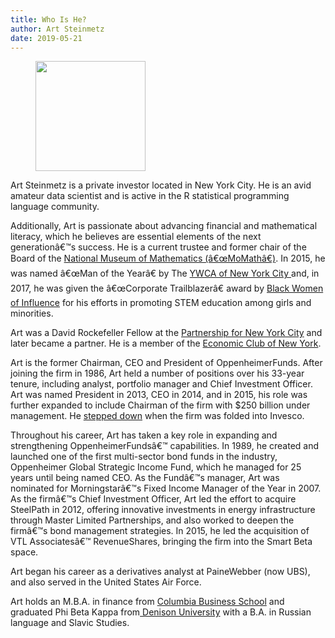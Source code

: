 ```yaml
---
title: Who Is He?
author: Art Steinmetz
date: 2019-05-21
---
```

<!-- wp:image {"id":278,"width":176,"height":176} -->
<figure class="wp-block-image is-resized"><img src="/img/2019/05/headshot-casual-corrected-1024x1024.jpg" alt="" class="wp-image-278" width="176" height="176"/></figure>
<!-- /wp:image -->

<!-- wp:paragraph -->
<p>Art Steinmetz is a private investor located in New York City.  He is an avid amateur data scientist and is active in the R statistical programming language community.</p>
<!-- /wp:paragraph -->

<!-- wp:paragraph -->
<p>Additionally, Art is passionate about advancing financial and mathematical literacy, which he believes are essential elements of the next generationâ€™s success. He is a current trustee and former chair of the Board of the <a href="https://momath.org/">National Museum of Mathematics (â€œMoMathâ€)</a>. In 2015, he was named â€œMan of the Yearâ€ by The <a href="https://www.ywcanyc.org/">YWCA of New York City </a>and, in 2017, he was given the â€œCorporate Trailblazerâ€ award by <a href="https://blackwomenofinfluence.com/">Black Women of Influence</a> for his efforts in promoting STEM education among girls and minorities.</p>
<!-- /wp:paragraph -->

<!-- wp:paragraph -->
<p>Art was a David Rockefeller Fellow at the <a href="https://pfnyc.org/">Partnership for New York City</a> and later became a partner. He is a member of the <a href="https://www.econclubny.org/">Economic Club of New York</a>.</p>
<!-- /wp:paragraph -->

<!-- wp:paragraph -->
<p>Art is the former Chairman, CEO and President of OppenheimerFunds. After joining the firm in 1986, Art held a number of positions over his 33-year tenure, including analyst, portfolio manager and Chief Investment Officer. Art was named President in 2013, CEO in 2014, and in 2015, his role was further expanded to include Chairman of the firm with $250 billion under management.  He <a href="https://www.institutionalinvestor.com/article/b1d1qnc2nrdp9l/OppenheimerFunds-CEO-to-Leave-After-Invesco-Acquisition">stepped down</a> when the firm was folded into Invesco.</p>
<!-- /wp:paragraph -->

<!-- wp:paragraph -->
<p>Throughout his career, Art has taken a key role in expanding and strengthening OppenheimerFundsâ€™ capabilities. In 1989, he created and launched one of the first multi-sector bond funds in the industry, Oppenheimer Global Strategic Income Fund, which he managed for 25 years until being named CEO. As the Fundâ€™s manager, Art was nominated for Morningstarâ€™s Fixed Income Manager of the Year in 2007. As the firmâ€™s Chief Investment Officer, Art led the effort to acquire SteelPath in 2012, offering innovative investments in energy infrastructure through Master Limited Partnerships, and also worked to deepen the firmâ€™s bond management strategies. In 2015, he led the acquisition of VTL Associatesâ€™ RevenueShares, bringing the firm into the Smart Beta space. </p>
<!-- /wp:paragraph -->

<!-- wp:paragraph -->
<p>Art began his career as a derivatives analyst at PaineWebber (now UBS), and also served in the United States Air Force.</p>
<!-- /wp:paragraph -->

<!-- wp:paragraph -->
<p>Art holds an M.B.A. in finance from <a href="https://www8.gsb.columbia.edu/">Columbia Business School</a> and graduated Phi Beta Kappa from<a href="https://denison.edu/"> Denison University</a> with a B.A. in Russian language and Slavic Studies.</p>
<!-- /wp:paragraph -->
